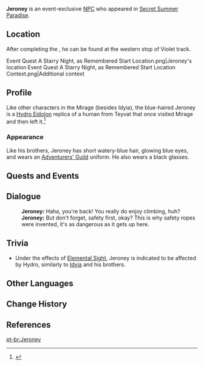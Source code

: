 {{Character Infobox
|type             = Event NPC
|image            = NPC Jeroney.png
|region           = 
|location         = Veluriyam Mirage
|affiliation      = Hydro Eidolon
|affiliation2     = Adventurers' Guild
|affiliationNote2 = human predecessor
|title            = 

|ancestry         = <!-- Clan/family -->
|father           = 
|mother           = 
|spouse           = 
|sibling          = Ferdinand
|sibling2         = Haddo
|child            = 
|relative         = 

|voiceEN          = 
|voiceCN          = 
|voiceJP          = 
|dialoguereward   = 
}}
'''Jeroney''' is an event-exclusive [[NPC]] who appeared in [[Secret Summer Paradise]].

==Location==
After completing the {{Quest|Zip Along (According to Safe Cart Operating Procedures)}}, he can be found at the western stop of Violet track.
<gallery>
Event Quest A Starry Night, as Remembered Start Location.png|Jeroney's location
Event Quest A Starry Night, as Remembered Start Location Context.png|Additional context
</gallery>

==Profile==
Like other characters in the Mirage (besides Idyia), the blue-haired Jeroney is a [[Hydro Eidolon]] replica of a human from Teyvat that once visited Mirage and then left it.<ref>{{Ref/Quest|Back to Normal: The Story Hidden in the Bottle}}</ref>

===Appearance===
Like his brothers, Jeroney has short watery-blue hair, glowing blue eyes, and wears an [[Adventurers' Guild]] uniform. He also wears a black glasses.

==Quests and Events==
{{Quests and Events}}
<!--
==Idle Quotes==
{{Dialogue Start}}
: {{DIcon|Idle}} {{Tx}}
:: {{A|VO {{subst:#titleparts:{{subst:PAGENAME}}}} 01.ogg}} "{{Tx}}"
{{Dialogue End}}
-->
==Dialogue==
{{Dialogue Start}}
:'''Jeroney:''' Haha, you're back! You really do enjoy climbing, huh?
:'''Jeroney:''' But don't forget, safety first, okay? This is why safety ropes were invented, it's as dangerous as it gets up here.
{{Dialogue End}}

==Trivia==
* Under the effects of [[Elemental Sight]], Jeroney is indicated to be affected by Hydro, similarly to [[Idyia]] and his brothers.

==Other Languages==
{{Other Languages|default_hidden=1
|en      = Jeroney
|zhs     = 杰洛尼
|zhs_rm  = Jiéluòní
|zht     = 傑洛尼
|zht_rm  = Jiéluòní
|ja      = ジェローニ
|ja_rm   = Jerooni
|ko      = 제로니
|ko_rm   = 
|es      = Jeroney
|fr      = Jeroney
|ru      = Джерони
|th      = Jeroney
|vi      = Jeroney
|de      = Jeroney
|id      = Jeroney
|pt      = Jeroney
|tr      = Jeroney
|it      = Jeroney
}}

==Change History==
{{Change History|3.8}}

==References==
{{Reflist}}

[[pt-br:Jeroney]]